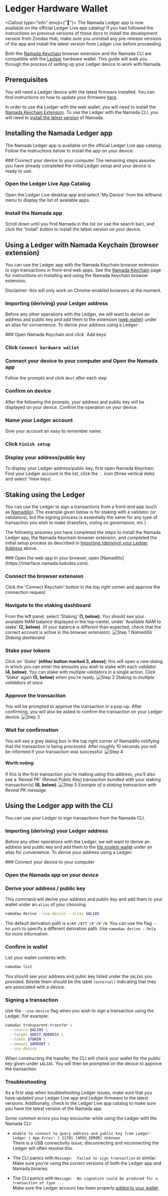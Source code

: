 
# Ledger Hardware Wallet

<Callout type="info" emoji={"🎉"}>
The Namada Ledger app is now available on the official Ledger Live app catalog! If you had followed the instructions on previous versions of these 
docs to install the development version from Zondax Hub, make sure you uninstall any pre-release versions of the app and install the latest 
version from Ledger Live before proceeding.
</Callout>

Both the [Namada Keychain](./web-wallet.mdx) browser extension and the Namada CLI are compatible with the [Ledger](https://www.ledger.com/) hardware wallet. 
This guide will walk you through the process of setting up your Ledger device to work with Namada.

## Prerequisites
You will need a Ledger device with the latest firmware installed. You can find instructions on how to update your firmware [here](https://support.ledger.com/hc/en-us/articles/360002731113-Update-device-firmware).

In order to use the Ledger with the web wallet, you will need to install the [Namada Keychain Extension](./web-wallet.mdx#install). To use the Ledger with the Namada CLI, 
you will need to [install the latest version](./../../introduction/install.mdx) of Namada.

## Installing the Namada Ledger app
The Namada Ledger app is available on the official Ledger Live app catalog. Follow the instructions below to install the app on your device.

<Steps>
### Connect your device to your computer 
The remaining steps assume you have already completed the initial Ledger setup and your device is ready to use.

### Open the Ledger Live App Catalog
Open the Ledger Live desktop app and select 'My Device' from the lefthand menu to display the list of available apps.

### Install the Namada app
Scroll down until you find Namada in the list (or use the search bar), and click the 'Install' button to install the latest version on your device.

</Steps>

## Using a Ledger with Namada Keychain (browser extension)

You can use the Ledger app with the Namada Keychain browser extension to sign transactions in front-end web apps. See the 
[Namada Keychain](./web-wallet.mdx) page for instructions on installing and using the Namada Keychain browser extension.

<Callout>
Disclaimer: this will only work on Chrome-enabled browsers at the moment.
</Callout>

### Importing (deriving) your Ledger address
Before any other operations with the Ledger, we will want to derive an address and public key and add them to the extension ([web wallet](./web-wallet.mdx)) under an alias for convenience.
To derive your address using a Ledger:

<Steps>
### Open Namada Keychain and click `Add keys`

### Click `Connect hardware wallet`

### Connect your device to your computer and Open the Namada app
Follow the prompts and click `Next` after each step

### Confirm on device
After the following the prompts, your address and public key will be displayed on your device. Confirm the operation on your device.

### Name your Ledger account
Give your account an easy to remember name.

### Click `Finish setup`
</Steps>

### Display your address/public key
To display your Ledger address/public key, first open Namada Keychain. Find your Ledger account in the list, click the `⋮` icon (three vertical dots) and select 'View keys'. 

## Staking using the Ledger
You can use the Ledger to sign a transactions from a front-end app (such as [Namadillo](./../../integrating-with-namada/interface.mdx)). The example given below is 
for staking with a validator (or validators), but the signing process is essentially the same for any type of transaction you wish to make (transfers, voting on governance, etc.)  

The following assumes you have completed the steps to install the Namada Ledger app, the Namada Keychain browser extension, and completed the initial setup process as described 
in [Importing (deriving) your Ledger Address](#importing-deriving-your-ledger-address) above.

<Steps>
### Open the web app
In your browser, open [Namadillo](https://interface.namada.tududes.com).

### Connect the browser extension
Click the 'Connect Keychain' button in the top right corner and approve the connection request.

### Navigate to the staking dashboard
From the left panel, select 'Staking' **(1, below)**. You should see your available NAM balance displayed in the top-center, under 'Available NAM to stake' **(2, below)**. 
(If your balance is different than expected, check that the correct account is active in the browser extension).
![Step 1](../../../public/images/stake1.png)
*Namadillo Staking dashboard*
### Stake your tokens
Click on 'Stake' **(either button marked 3, above)**; this will open a new dialog in which you can enter the amounts you wish to stake with each validator **(4, below)**. 
You can stake with multiple validators in a single action. Click 'Stake' again **(5, below)** when you're ready.
![Step 2](../../../public/images/stake2.png)
*Staking to multiple validators at once*

### Approve the transaction
You will be prompted to approve the transaction in a pop-up. After confirming, you will also be asked to confirm the transaction on your Ledger device.
![Step 3](../../../public/images/stake3.png)

### Wait for confirmation
You will see a grey dialog box in the top right corner of Namadillo notifying that the transaction is being processed. After roughly 10 seconds you will be informed 
if your transaction was successful.
![Step 4](../../../public/images/stake4.png)
</Steps>

#### Worth noting:
If this is the first transaction you're making using this address, you'll also see a 'Reveal PK' (Reveal Public Key) transaction bundled with your staking transaction(s) **(6, below)**.
![Step 5](../../../public/images/stake5.png)
*Example of a staking transaction with Reveal PK message*
## Using the Ledger app with the CLI
You can use your Ledger to sign transactions from the Namada CLI.

### Importing (deriving) your Ledger address
Before any other operations with the Ledger, we will want to derive an address and public key and add them to the [file system wallet](./file-system-wallet.mdx) under an alias for convenience.
To derive your address using a Ledger:

<Steps>
### Connect your device to your computer

### Open the Namada app on your device

### Derive your address / public key
This command will derive your address and public key and add them to your wallet under an `alias` of your choosing:
```bash copy
namadaw derive --use-device --alias $ALIAS
```
The default derivation path is `m/44'/877'/0'/0'/0`. You can use the flag `--hd-path` to specify a different derivation path. Use `namadaw derive --help` for more information.

### Confirm in wallet
List your wallet contents with:
```bash copy
namadaw list
```
You should see your address and pubic key listed under the `$ALIAS` you provided. Beside them should be the label `(external)` indicating that they are associated with a device.
</Steps>

### Signing a transaction
Use the `--use-device` flag when you wish to sign a transaction using the Ledger. For example:
```bash copy
namadac transparent-transfer \
  --source $ALIAS \
  --target $DEST_ADDRESS \
  --token $TOKEN \
  --amount $AMOUNT \
  --use-device
```
When constructing the transfer, the CLI will check your wallet for the public key given under `$ALIAS`. You will then be prompted on the device to approve the transaction

### Troubleshooting
As a first step when troubleshooting Ledger issues, make sure that you have updated your Ledger Live app and Ledger firmware to the latest versions. 
Additionally, check in the Ledger Live app catalog to make sure you have the latest version of the Namada app.

Some common errors you may encounter while using the Ledger with the Namada CLI:

- `Unable to connect to query address and public key from Ledger: Ledger | App Error: | 21781 [APDU_ERROR] Unknown`  
There is a USB connectivity issue; disconnecting and reconnecting the Ledger will often resolve this.

- The CLI panics with `Message:  Failed to sign transaction` or similar.  
Make sure you're using the correct versions of both the Ledger app and Namada binaries

- The CLI panics with `Message:  No signature could be produced for a transaction of type ...`  
Make sure the Ledger account has been properly [added to your wallet](#importing-deriving-your-ledger-address-1).
